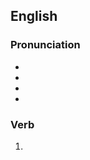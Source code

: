 ==English==

===Pronunciation===
* {{IPA|/ˈlɛnt/|lang=en}}
* {{audio|en-us-leant.ogg|Audio (US)|lang=en}}
* {{homophones|lang=en|lent|Lent}}
* {{rhymes|ɛnt|lang=en}}

===Verb===
{{head|en|verb form}}

# {{lb|en|chiefly|UK}} {{en-past of|lean}}